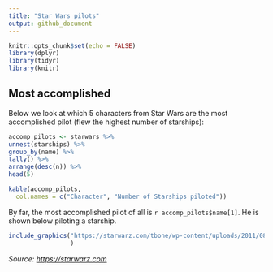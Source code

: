 ```yaml
---
title: "Star Wars pilots"
output: github_document
---
```


```r
knitr::opts_chunk$set(echo = FALSE)
library(dplyr)
library(tidyr)
library(knitr)
```

## Most accomplished

Below we look at which 5 characters from Star Wars are the most accomplished pilot (flew the highest number of starships):

```r
accomp_pilots <- starwars %>% 
unnest(starships) %>% 
group_by(name) %>% 
tally() %>% 
arrange(desc(n)) %>% 
head(5)

kable(accomp_pilots,
  col.names = c("Character", "Number of Starships piloted"))
```

By far, the most accomplished pilot of all is `r accomp_pilots$name[1]`. He is shown below piloting a starship.

```r
include_graphics("https://starwarz.com/tbone/wp-content/uploads/2011/08/331.jpg",
                 )
```

*Source: <https://starwarz.com>*
